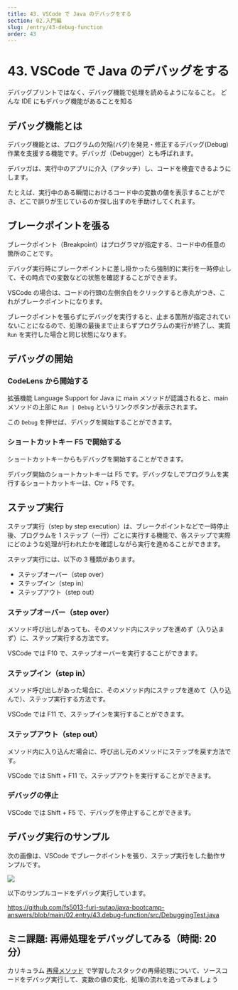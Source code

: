 ```yaml
---
title: 43. VSCode で Java のデバッグをする
section: 02.入門編
slug: /entry/43-debug-function
order: 43
---
```


# 43. VSCode で Java のデバッグをする

<p class="goal">
  デバッグプリントではなく、デバッグ機能で処理を読めるようになること。 どんな
  IDE にもデバッグ機能があることを知る
</p>

## デバッグ機能とは

デバッグ機能とは、プログラムの欠陥(バグ)を発見・修正するデバッグ(Debug)作業を支援する機能です。デバッガ（Debugger）とも呼ばれます。

デバッガは、実行中のアプリに介入（アタッチ）し、コードを検査できるようにします。

たとえば、実行中のある瞬間におけるコード中の変数の値を表示することができ、どこで誤りが生じているのか探し出すのを手助けしてくれます。

## ブレークポイントを張る

ブレークポイント（Breakpoint）はプログラマが指定する、コード中の任意の箇所のことです。

デバッグ実行時にブレークポイントに差し掛かったら強制的に実行を一時停止して、その時点での変数などの状態を確認することができます。

VSCode の場合は、コードの行頭の左側余白をクリックすると赤丸がつき、これがブレークポイントになります。

ブレークポイントを張らずにデバッグを実行すると、止まる箇所が指定されていないことになるので、処理の最後まで止まらずプログラムの実行が終了し、実質 `Run` を実行した場合と同じ状態になります。

## デバッグの開始

### CodeLens から開始する

拡張機能 Language Support for Java に main メソッドが認識されると、main メソッドの上部に `Run | Debug` というリンクボタンが表示されます。

この `Debug` を押せば、デバッグを開始することができます。

### ショートカットキー F5 で開始する

ショートカットキーからもデバッグを開始することができます。

デバッグ開始のショートカットキーは F5 です。デバッグなしでプログラムを実行するショートカットキーは、Ctr + F5 です。

## ステップ実行

ステップ実行（step by step execution）は、ブレークポイントなどで一時停止後、プログラムを 1 ステップ（一行）ごとに実行する機能で、各ステップで実際にどのような処理が行われたかを確認しながら実行を進めることができます。

ステップ実行には、以下の 3 種類があります。

- ステップオーバー（step over）
- ステップイン（step in）
- ステップアウト（step out）

### ステップオーバー（step over）

メソッド呼び出しがあっても、そのメソッド内にステップを進めず（入り込まず）に、ステップ実行する方法です。

VSCode では F10 で、ステップオーバーを実行することができます。

### ステップイン（step in）

メソッド呼び出しがあった場合に、そのメソッド内にステップを進めて（入り込んで）、ステップ実行する方法です。

VSCode では F11 で、ステップインを実行することができます。

### ステップアウト（step out）

メソッド内に入り込んだ場合に、呼び出し元のメソッドにステップを戻す方法です。

VSCode では Shift + F11 で、ステップアウトを実行することができます。

### デバッグの停止

VSCode では Shift + F5 で、デバッグを停止することができます。

## デバッグ実行のサンプル

次の画像は、VSCode でブレークポイントを張り、ステップ実行をした動作サンプルです。

![](./images/debug_java_in_vscode.gif)

以下のサンプルコードをデバッグ実行しています。

https://github.com/fs5013-furi-sutao/java-bootcamp-answers/blob/main/02.entry/43.debug-function/src/DebuggingTest.java

## ミニ課題: 再帰処理をデバッグしてみる（時間: 20 分）

カリキュラム [再帰メソッド](./41-recursive-method) で学習したスタックの再帰処理について、ソースコードをデバッグ実行して、変数の値の変化、処理の流れを追ってみましょう
